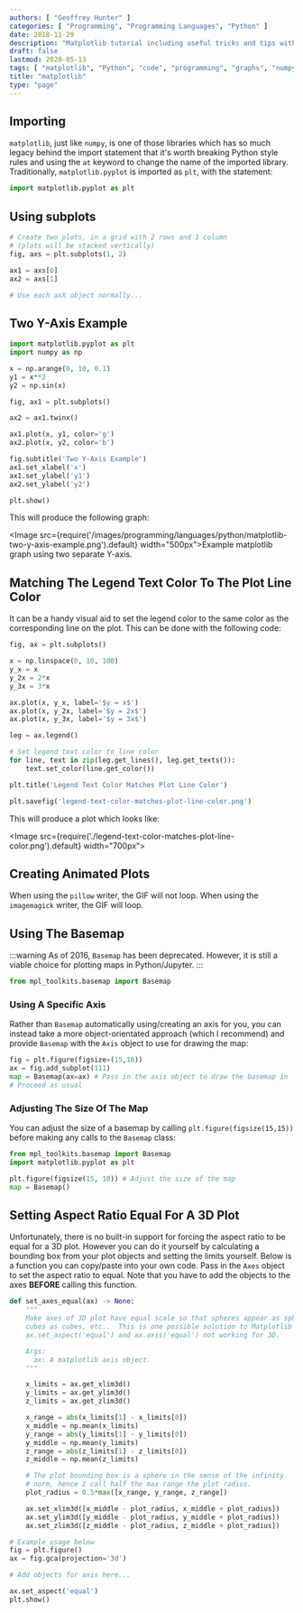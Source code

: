 ```yaml
---
authors: [ "Geoffrey Hunter" ]
categories: [ "Programming", "Programming Languages", "Python" ]
date: 2018-11-29
description: "Matplotlib tutorial including useful tricks and tips with code examples."
draft: false
lastmod: 2020-05-13
tags: [ "matplotlib", "Python", "code", "programming", "graphs", "numpy", "pyplot", "pie charts", "charts", "Basemap", "plotting", "aspect ratio" ]
title: "matplotlib"
type: "page"
---
```


## Importing

`matplotlib`, just like `numpy`, is one of those libraries which has so much legacy behind the import statement that it's worth breaking Python style rules and using the `at` keyword to change the name of the imported library. Traditionally, `matplotlib.pyplot` is imported as `plt`, with the statement:

```py
import matplotlib.pyplot as plt
```

## Using subplots

```py
# Create two plots, in a grid with 2 rows and 1 column
# (plots will be stacked vertically)
fig, axs = plt.subplots(1, 2)

ax1 = axs[0]
ax2 = axs[1]

# Use each axX object normally...
```

## Two Y-Axis Example

```py
import matplotlib.pyplot as plt
import numpy as np

x = np.arange(0, 10, 0.1)
y1 = x**2
y2 = np.sin(x)

fig, ax1 = plt.subplots()

ax2 = ax1.twinx()

ax1.plot(x, y1, color='g')
ax2.plot(x, y2, color='b')

fig.subtitle('Two Y-Axis Example')
ax1.set_xlabel('x')
ax1.set_ylabel('y1')
ax2.set_ylabel('y2')

plt.show()
```

This will produce the following graph:

<Image src={require('/images/programming/languages/python/matplotlib-two-y-axis-example.png').default} width="500px">Example matplotlib graph using two separate Y-axis.</Image>

## Matching The Legend Text Color To The Plot Line Color

It can be a handy visual aid to set the legend color to the same color as the corresponding line on the plot. This can be done with the following code:

```py
fig, ax = plt.subplots()

x = np.linspace(0, 10, 100)
y_x = x
y_2x = 2*x
y_3x = 3*x

ax.plot(x, y_x, label='$y = x$')
ax.plot(x, y_2x, label='$y = 2x$')
ax.plot(x, y_3x, label='$y = 3x$')

leg = ax.legend()

# Set legend text color to line color
for line, text in zip(leg.get_lines(), leg.get_texts()):
    text.set_color(line.get_color())

plt.title('Legend Text Color Matches Plot Line Color')

plt.savefig('legend-text-color-matches-plot-line-color.png')
```

This will produce a plot which looks like:

<Image src={require('./legend-text-color-matches-plot-line-color.png').default} width="700px"></Image>

## Creating Animated Plots

When using the `pillow` writer, the GIF will not loop. When using the `imagemagick` writer, the GIF will loop.

## Using The Basemap

:::warning
As of 2016, `Basemap` has been deprecated. However, it is still a viable choice for plotting maps in Python/Jupyter.
:::

```py
from mpl_toolkits.basemap import Basemap
```

### Using A Specific Axis

Rather than `Basemap` automatically using/creating an axis for you, you can instead take a more object-orientated approach (which I recommend) and provide `Basemap` with the `Axis` object to use for drawing the map:

```py
fig = plt.figure(figsize=(15,10))
ax = fig.add_subplot(111)
map = Basemap(ax=ax) # Pass in the axis object to draw the basemap in
# Proceed as usual
```

### Adjusting The Size Of The Map

You can adjust the size of a basemap by calling `plt.figure(figsize(15,15))` before making any calls to the `Basemap` class:

```py
from mpl_toolkits.basemap import Basemap
import matplotlib.pyplot as plt

plt.figure(figsize(15, 10)) # Adjust the size of the map
map = Basemap()
```

## Setting Aspect Ratio Equal For A 3D Plot

Unfortunately, there is no built-in support for forcing the aspect ratio to be equal for a 3D plot. However you can do it yourself by calculating a bounding box from your plot objects and setting the limits yourself. Below is a function you can copy/paste into your own code. Pass in the `Axes` object to set the aspect ratio to equal. Note that you have to add the objects to the axes **BEFORE** calling this function.

```py
def set_axes_equal(ax) -> None:
    """
    Make axes of 3D plot have equal scale so that spheres appear as spheres,
    cubes as cubes, etc..  This is one possible solution to Matplotlib's
    ax.set_aspect('equal') and ax.axis('equal') not working for 3D.

    Args:
      ax: A matplotlib axis object.
    """

    x_limits = ax.get_xlim3d()
    y_limits = ax.get_ylim3d()
    z_limits = ax.get_zlim3d()

    x_range = abs(x_limits[1] - x_limits[0])
    x_middle = np.mean(x_limits)
    y_range = abs(y_limits[1] - y_limits[0])
    y_middle = np.mean(y_limits)
    z_range = abs(z_limits[1] - z_limits[0])
    z_middle = np.mean(z_limits)

    # The plot bounding box is a sphere in the sense of the infinity
    # norm, hence I call half the max range the plot radius.
    plot_radius = 0.5*max([x_range, y_range, z_range])

    ax.set_xlim3d([x_middle - plot_radius, x_middle + plot_radius])
    ax.set_ylim3d([y_middle - plot_radius, y_middle + plot_radius])
    ax.set_zlim3d([z_middle - plot_radius, z_middle + plot_radius])

# Example usage below
fig = plt.figure()
ax = fig.gca(projection='3d')

# Add objects for axis here...

ax.set_aspect('equal')
plt.show()
```